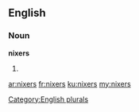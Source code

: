 ==English==

===Noun===
'''nixers'''

# {{plural of|nixer}}

[[Category:English plurals]]

[[ar:nixers]]
[[fr:nixers]]
[[ku:nixers]]
[[my:nixers]]